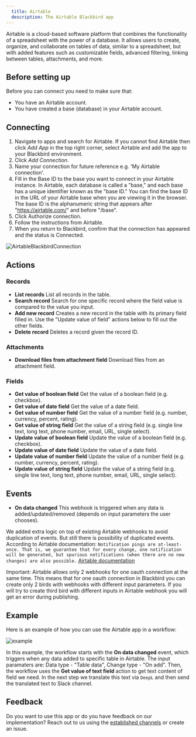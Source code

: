 ```yaml
---
  title: Airtable
  description: The Airtable Blackbird app
---
```


<LinkCard title="View on Github" target="_blank" href="https://github.com/bb-io/Airtable" icon="github" />

Airtable is a cloud-based software platform that combines the functionality of a spreadsheet with the power of a database. It allows users to create, organize, and collaborate on tables of data, similar to a spreadsheet, but with added features such as customizable fields, advanced filtering, linking between tables, attachments, and more.

## Before setting up

Before you can connect you need to make sure that:

- You have an Airtable account.
- You have created a base (database) in your Airtable account.

## Connecting

1. Navigate to apps and search for Airtable. If you cannot find Airtable then click _Add App_ in the top right corner, select Airtable and add the app to your Blackbird environment.
2. Click _Add Connection_.
3. Name your connection for future reference e.g. 'My Airtable connection'.
4. Fill in the Base ID to the base you want to connect in your Airtable instance. In Airtable, each database is called a "base," and each base has a unique identifier known as the "base ID." You can find the base ID in the URL of your Airtable base when you are viewing it in the browser. The base ID is the alphanumeric string that appears after "https://airtable.com/" and before "/base".
5. Click Authorize connection.
6. Follow the instructions from Airtable.
7. When you return to Blackbird, confirm that the connection has appeared and the status is Connected.

![AirtableBlackbirdConnection](https://raw.githubusercontent.com/bb-io/Airtable/main/image/README/AirtableBlackbirdConnection.png)

## Actions

### Records

- **List records** List all records in the table.
- **Search record** Search for one specific record where the field value is compared to the value you input.
- **Add new record** Creates a new record in the table with its primary field filled in. Use the "Update value of field" actions below to fill out the other fields.
- **Delete record** Deletes a record given the record ID.

### Attachments

- **Download files from attachment field** Download files from an attachment field.

### Fields

- **Get value of boolean field** Get the value of a boolean field (e.g. checkbox).
- **Get value of date field** Get the value of a date field.
- **Get value of number field** Get the value of a number field (e.g. number, currency, percent, rating).
- **Get value of string field** Get the value of a string field (e.g. single line text, long text, phone number, email, URL, single select).
- **Update value of boolean field** Update the value of a boolean field (e.g. checkbox).
- **Update value of date field** Update the value of a date field.
- **Update value of number field** Update the value of a number field (e.g. number, currency, percent, rating).
- **Update value of string field** Update the value of a string field (e.g. single line text, long text, phone number, email, URL, single select).

## Events

- **On data changed** This webhook is triggered when any data is added/updated/removed (depends on input parameters the user chooses).

We added extra logic on top of existing Airtable webhooks to avoid duplication of events. But still there is possibility of duplicated events.
According to Airtable documentation: 
`Notification pings are at-least-once. That is, we guarantee that for every change, one notification will be generated, but spurious notifications (when there are no new changes) are also possible.`
[Airtable documentation](https://airtable.com/developers/web/api/webhooks-overview)

Important: Airtable allows only 2 webhooks for one oauth connection at the same time. This means that for one oauth connection in Blackbird you can create only 2 birds with webhooks with different input parameters. If you will try to create third bird with different inputs in Airtable webhook you will get an error during publishing. 

## Example 

Here is an example of how you can use the Airtable app in a workflow:

![example](https://raw.githubusercontent.com/bb-io/Airtable/main/image/README/example.png)

In this example, the workflow starts with the **On data changed** event, which triggers when any data added to specific table in Airtable. The input paramaters are: Data type - "Table data", Change type - "On add". Then, the workflow uses the **Get value of text field** action to get text content of field we need. In the next step we translate this text via `DeepL` and then send the translated text to Slack channel.

## Feedback

Do you want to use this app or do you have feedback on our implementation? Reach out to us using the [established channels](https://www.blackbird.io/) or create an issue.

